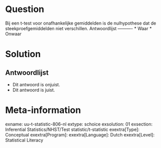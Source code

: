 Question
========
  
Bij een t-test voor onafhankelijke gemiddelden is de nulhypothese dat de steekproefgemiddelden niet verschillen. 
Antwoordlijst
----------
* Waar
* Onwaar

Solution
========

Antwoordlijst
----------
* Dit antwoord is onjuist.
* Dit antwoord is juist.

Meta-information
================
exname: uu-t-statistic-806-nl
extype: schoice
exsolution: 01
exsection: Inferential Statistics/NHST/Test statistic/t-statistic
exextra[Type]: Conceptual
exextra[Program]: 
exextra[Language]: Dutch
exextra[Level]: Statistical Literacy